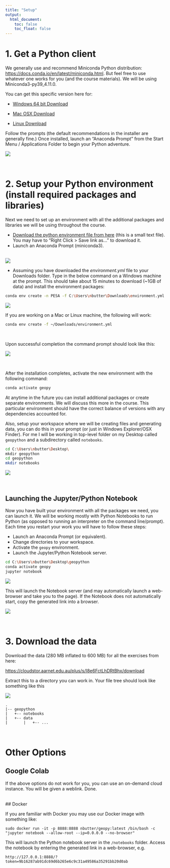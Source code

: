 ```yaml
---
title: "Setup"
output:
  html_document:
    toc: false
    toc_float: false
---
```


# 1. Get a Python client
We generally use and recommend Miniconda Python distribution: [https://docs.conda.io/en/latest/miniconda.html](https://docs.conda.io/en/latest/miniconda.html). But feel free to use whatever one works for you (and the course materials). We will be using Miniconda3-py39_4.11.0.

You can get this specific version here for:

* [Windows 64 bit Download](https://repo.anaconda.com/miniconda/Miniconda3-py39_4.11.0-Windows-x86_64.exe)

* [Mac OSX Download](https://repo.anaconda.com/miniconda/Miniconda3-py39_4.11.0-MacOSX-x86_64.pkg)

* [Linux Download](https://repo.anaconda.com/miniconda/Miniconda3-py39_4.11.0-Linux-x86_64.sh)

Follow the prompts (the default recommendations in the installer are generally fine.)
Once installed, launch an "Anaconda Prompt" from the Start Menu / Applications Folder to begin your Python adventure.

![](fig/setup00.png)

<br>

# 2. Setup your Python environment (install required packages and libraries)

Next we need to set up an environment with all the additional packages and libraries we will be using throughout the course.

* [Download the python environment file from here](requirements/environment.yml) (this is a small text file). You may have to "Right Click > Save link as..." to download it.
* Launch an Anaconda Prompt (miniconda3).

<br>
![](fig/setup01.png)

* Assuming you have downloaded the *environment.yml* file to your Downloads folder. Type in the below command on a Windows machine at the prompt. This should take about 15 minutes to download (~1GB of data) and install the environment packages:

```sh
conda env create -n PESA -f C:\Users\nbutter\Downloads\environment.yml
```

![](fig/setup02.png)

If you are working on a Mac or Linux machine, the following will work:
```sh
conda env create -f ~/Downloads/environment.yml
```

<br>

Upon successful completion the command prompt should look like this:

![](fig/setup03.png)

<br>

After the installation completes, activate the new environment with the following command:
```python
conda activate geopy
```

At anytime in the future you can install additional packages or create separate environments. We will discuss this more in the course. This particular environment should have the correct balance of versions with any dependencies accounted for.

Also, setup your workspace where we will be creating files and generating data, you can do this in your prompt (or just in Windows Explorer/OSX Finder). For me I will be working in top-level folder on my Desktop called ```geopython``` and a subdirectory called ```notebooks```.

```sh
cd C:\Users\nbutter\Desktop\
mkdir geopython
cd geopython
mkdir notebooks
```

![](fig/setup-python.png)

<br>

## Launching the Jupyter/Python Notebook

Now you have built your environment with all the packages we need, you can launch it. We will be working mostly with Python Notebooks to run Python (as opposed to running an interpreter on the command line/prompt). Each time you restart your work you will have to follow these steps:

* Launch an Anaconda Prompt (or equivalent).
* Change directories to your workspace.
* Activate the ```geopy``` environment.
* Launch the Jupyter/Python Notebook server.

```sh
cd C:\Users\nbutter\Desktop\geopython
conda activate geopy
jupyter notebook
```

![](fig/jupyter.png)

This will launch the Notebook server (and may automatically launch a web-browser and take you to the page). If the Notebook does not automatically start, copy the generated link into a browser.

![](fig/jupyter_browser.png)


<br>

# 3. Download the data

Download the data (280 MB inflated to 600 MB) for all the exercises from here:

[https://cloudstor.aarnet.edu.au/plus/s/I8e6FctLhDRtBhx/download](https://cloudstor.aarnet.edu.au/plus/s/I8e6FctLhDRtBhx/download)

Extract this to a directory you can work in.
Your file tree should look like something like this

![](fig/setup-folder.png)


```
.
|-- geopython
|   +-- notebooks
|   +-- data
|       |   +-- ...

```


<br>

# Other Options

## Google Colab

If the above options do not work for you, you can use an on-demand cloud instance. You will be given a weblink. Done.

<br>
## Docker

If you are familiar with Docker you may use our Docker image with something like:
```
sudo docker run -it -p 8888:8888 nbutter/geopy:latest /bin/bash -c "jupyter notebook --allow-root --ip=0.0.0.0 --no-browser"
```
This will launch the Python notebook server in the ```/notebooks``` folder. Access the notebook by entering the generated link in a web-browser, e.g.
```
http://127.0.0.1:8888/?token=9b16287ab91dc69d6b265e6c9c31a49586a35291bb20d0ab
```

